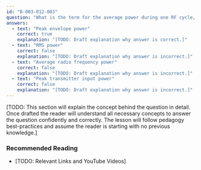 ```yaml
---
id: "B-003-012-003"
question: "What is the term for the average power during one RF cycle, at the crest of the modulation envelope?"
answers:
  - text: "Peak envelope power"
    correct: true
    explanation: "[TODO: Draft explanation why answer is correct.]"
  - text: "RMS power"
    correct: false
    explanation: "[TODO: Draft explanation why answer is incorrect.]"
  - text: "Average radio frequency power"
    correct: false
    explanation: "[TODO: Draft explanation why answer is incorrect.]"
  - text: "Peak transmitter input power"
    correct: false
    explanation: "[TODO: Draft explanation why answer is incorrect.]"
---
```


[TODO: This section will explain the concept behind the question in detail. Once drafted the reader will understand all necessary concepts to answer the question confidently and correctly. The lesson will follow pedagogy best-practices and assume the reader is starting with no previous knowledge.]

### Recommended Reading

- [TODO: Relevant Links and YouTube Videos]
